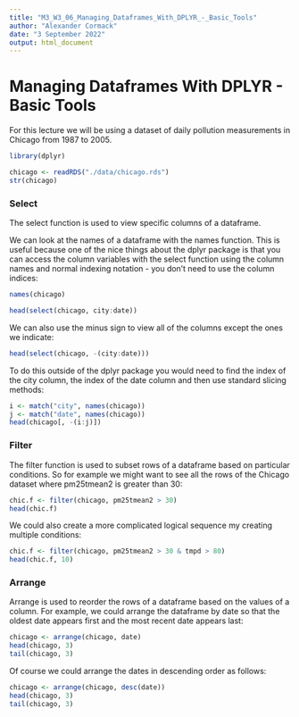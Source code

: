 ```yaml
---
title: "M3_W3_06_Managing_Dataframes_With_DPLYR_-_Basic_Tools"
author: "Alexander Cormack"
date: "3 September 2022"
output: html_document
---
```


# Managing Dataframes With DPLYR - Basic Tools

For this lecture we will be using a dataset of daily pollution measurements in Chicago from 1987 to 2005.

```r
library(dplyr)

chicago <- readRDS("./data/chicago.rds")
str(chicago)
```


### Select

The select function is used to view specific columns of a dataframe.

We can look at the names of a dataframe with the names function. This is useful because one of the nice things about the dplyr package is that you can access the column variables with the select function using the column names and normal indexing notation - you don't need to use the column indices:

```r
names(chicago)
```
```r
head(select(chicago, city:date))
```



We can also use the minus sign to view all of the columns except the ones we indicate:

```r
head(select(chicago, -(city:date)))
```


To do this outside of the dplyr package you would need to find the index of the city column, the index of the date column and then use standard slicing methods:

```r
i <- match("city", names(chicago))
j <- match("date", names(chicago))
head(chicago[, -(i:j)])
```



### Filter

The filter function is used to subset rows of a dataframe based on particular conditions. So for example we might want to see all the rows of the Chicago dataset where pm25tmean2 is greater than 30:

```r
chic.f <- filter(chicago, pm25tmean2 > 30)
head(chic.f)
```



We could also create a more complicated logical sequence my creating multiple conditions:

```r
chic.f <- filter(chicago, pm25tmean2 > 30 & tmpd > 80)
head(chic.f, 10)
```


### Arrange

Arrange is used to reorder the rows of a dataframe based on the values of a column. For example, we could arrange the dataframe by date so that the oldest date appears first and the most recent date appears last:

```r
chicago <- arrange(chicago, date)
head(chicago, 3)
tail(chicago, 3)
```


Of course we could arrange the dates in descending order as follows:

```r
chicago <- arrange(chicago, desc(date))
head(chicago, 3)
tail(chicago, 3)
```









